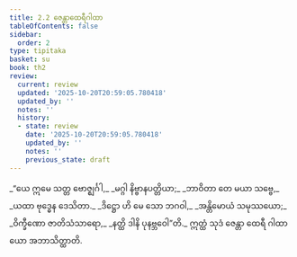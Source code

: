 ```yaml
---
title: 2.2 ဇေန္တာထေရီဂါထာ
tableOfContents: false
sidebar:
  order: 2
type: tipitaka
basket: su
book: th2
review:
  current: review
  updated: '2025-10-20T20:59:05.780418'
  updated_by: ''
  notes: ''
  history:
  - state: review
    date: '2025-10-20T20:59:05.780418'
    updated_by: ''
    notes: ''
    previous_state: draft
---
```



<DynamicBreadcrumb />


<ReviewStatus review={frontmatter.review} showDetails={true} />

<HypothesisAnnotation frontmatter={frontmatter} />

<Division number="21" book="th2" e="ch" v="19" p="381">

<Paragraph number="42" type="verses" book="th2">
_“ယေ ဣမေ သတ္တ ဗောဇ္ဈင်္ဂါ,_  
_မဂ္ဂါ နိဗ္ဗာနပတ္တိယာ;_  
_ဘာဝိတာ တေ မယာ သဗ္ဗေ,_  
_ယထာ ဗုဒ္ဓေန ဒေသိတာ._  

</Paragraph>

</Division>
<Division number="22" book="th2" e="ch" v="19" p="381">

<Paragraph number="43" type="verses" book="th2">
_ဒိဋ္ဌော ဟိ မေ သော ဘဂဝါ,_  
_အန္တိမောယံ သမုဿယော;_  
_ဝိက္ခီဏော ဇာတိသံသာရော,_  
_နတ္ထိ ဒါနိ ပုနဗ္ဘဝေါ”တိ._  

</Paragraph>

<Paragraph number="44" book="th2">
ဣတ္ထံ သုဒံ ဇေန္တာ ထေရီ ဂါထာယော အဘာသိတ္ထာတိ.
</Paragraph>
</Division>